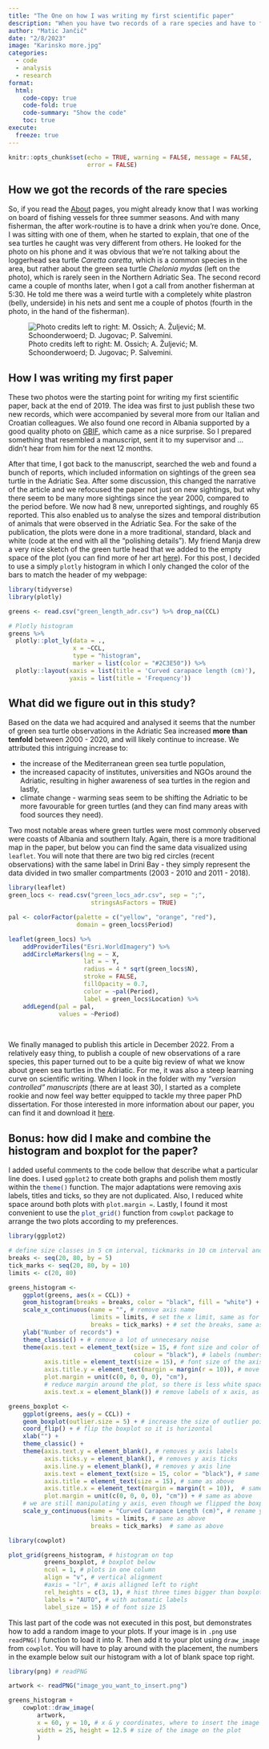 ```yaml
---
title: "The One on how I was writing my first scientific paper"
description: "When you have two records of a rare species and have to figure out how to publish them"
author: "Matic Jančič"
date: "2/8/2023"
image: "Karinsko more.jpg"
categories:
  - code
  - analysis
  - research
format:
  html:
    code-copy: true
    code-fold: true
    code-summary: "Show the code"
    toc: true
execute:
  freeze: true 
---
```


```r
knitr::opts_chunk$set(echo = TRUE, warning = FALSE, message = FALSE, 
                      error = FALSE)
```

## How we got the records of the rare species

So, if you read the [About](https://maticjancic.github.io/about.html) pages, you might already know that I was working on board of fishing vessels for three summer seasons. And with many fisherman, the after work-routine is to have a drink when you're done. Once, I was sitting with one of them, when he started to explain, that one of the sea turtles he caught was very different from others. He looked for the photo on his phone and it was obvious that we're not talking about the loggerhead sea turtle *Caretta caretta*, which is a common species in the area, but rather about the green sea turtle *Chelonia mydas* (left on the photo), which is rarely seen in the Northern Adriatic Sea. The second record came a couple of months later, when I got a call from another fisherman at 5:30. He told me there was a weird turtle with a completely white plastron (belly, underside) in his nets and sent me a couple of photos (fourth in the photo, in the hand of the fisherman). 

![Photo credits left to right: M. Ossich; A. Žuljević; M. Schoonderwoerd; D. Jugovac; P. Salvemini.](chelonia_web.png)

## How I was writing my first paper

These two photos were the starting point for writing my first scientific paper, back at the end of 2019. The idea was first to just publish these two new records, which were accompanied by several more from our Italian and Croatian colleagues. We also found one record in Albania supported by a good quality photo on [GBIF](https://www.gbif.org/), which came as a nice surprise. So I prepared something that resembled a manuscript, sent it to my supervisor and ... didn't hear from him for the next 12 months. 

After that time, I got back to the manuscript, searched the web and found a bunch of reports, which included information on sightings of the green sea turtle in the Adriatic Sea. After some discussion, this changed the narrative of the article and we refocused the paper not just on new sightings, but why there seem to be many more sightings since the year 2000, compared to the period before. We now had 8 new, unreported sightings, and roughly 65 reported. This also enabled us to analyse the sizes and temporal distribution of animals that were observed in the Adriatic Sea. For the sake of the publication, the plots were done in a more traditional, standard, black and white (code at the end with all the "polishing details"). My friend Manja drew a very nice sketch of the green turtle head that we added to the empty space of the plot (you can find more of her art [here](https://manjatisler.com/)). For this post, I decided to use a simply `plotly` histogram in which I only changed the color of the bars to match the header of my webpage:    

```r
library(tidyverse)
library(plotly)

greens <- read.csv("green_length_adr.csv") %>% drop_na(CCL)

# Plotly histogram
greens %>% 
  plotly::plot_ly(data = .,
                  x = ~CCL,
                  type = "histogram",
                  marker = list(color = "#2C3E50")) %>% 
  plotly::layout(xaxis = list(title = 'Curved carapace length (cm)'),
                 yaxis = list(title = 'Frequency'))
```

## What did we figure out in this study?

Based on the data we had acquired and analysed it seems that the number of green sea turtle observations in the Adriatic Sea increased **more than tenfold** between 2000 - 2020, and will likely continue to increase. We attributed this intriguing increase to:

* the increase of the Mediterranean green sea turtle population,
* the increased capacity of institutes, universities and NGOs around the Adriatic, resulting in higher awareness of sea turtles in the region and lastly,
* climate change - warming seas seem to be shifting the Adriatic to be more favourable for green turtles (and they can find many areas with food sources they need).

Two most notable areas where green turtles were most commonly observed were coasts of Albania and southern Italy. Again, there is a more traditional map in the paper, but below you can find the same data visualized using `leaflet`{.r}. You will note that there are two big red circles (recent observations) with the same label in Drini Bay - they simply represent the data divided in two smaller compartments (2003 - 2010 and 2011 - 2018). 

```r
library(leaflet)
green_locs <- read.csv("green_locs_adr.csv", sep = ";",
                       stringsAsFactors = TRUE)

pal <- colorFactor(palette = c("yellow", "orange", "red"),
                   domain = green_locs$Period)

leaflet(green_locs) %>% 
    addProviderTiles("Esri.WorldImagery") %>% 
    addCircleMarkers(lng = ~ X,
                     lat = ~ Y,
                     radius = 4 * sqrt(green_locs$N),
                     stroke = FALSE,
                     fillOpacity = 0.7,
                     color = ~pal(Period),
                     label = green_locs$Location) %>%
    addLegend(pal = pal,
              values = ~Period)


```

<br>

We finally managed to publish this article in December 2022. From a relatively easy thing, to publish a couple of new observations of a rare species, this paper turned out to be a quite big review of what we know about green sea turtles in the Adriatic. For me, it was also a steep learning curve on scientific writing. When I look in the folder with my *"version controlled" manuscripts* (there are at least 30), I started as a complete rookie and now feel way better equipped to tackle my three paper PhD dissertation. For those interested in more information about our paper, you can find it and download it [here](https://hrcak.srce.hr/en/clanak/417210).

## Bonus: how did I make and combine the histogram and boxplot for the paper?

I added useful comments to the code bellow that describe what a particular line does. I used `ggplot2`{.r} to create both graphs and polish them mostly within the `theme()`{.r} function. The major adaptations were removing axis labels, titles and ticks, so they are not duplicated. Also, I reduced white space around both plots with `plot.margin =`{.r}. Lastly, I found it most convenient to use the `plot_grid()`{.r} function from `cowplot` package to arrange the two plots according to my preferences.

```r
library(ggplot2)

# define size classes in 5 cm interval, tickmarks in 10 cm interval and x axis limits
breaks <- seq(20, 80, by = 5)
tick_marks <- seq(20, 80, by = 10)
limits <- c(20, 80)

greens_histogram <-
    ggplot(greens, aes(x = CCL)) +
    geom_histogram(breaks = breaks, color = "black", fill = "white") +
    scale_x_continuous(name = "", # remove axis name
                       limits = limits, # set the x limit, same as for boxplot
                       breaks = tick_marks) + # set the breaks, same as for boxplot
    ylab("Number of records") +
    theme_classic() + # remove a lot of unnecesary noise
    theme(axis.text = element_text(size = 15, # font size and color of the axis
                                   colour = "black"), # labels (numbers) 
          axis.title = element_text(size = 15), # font size of the axis title
          axis.title.y = element_text(margin = margin(r = 10)), # move axis title away from the labels 
          plot.margin = unit(c(0, 0, 0, 0), "cm"), 
          # reduce margin around the plot, so there is less white space when adding boxplot
          axis.text.x = element_blank()) # remove labels of x axis, as they will be the same in boxplot 

greens_boxplot <- 
    ggplot(greens, aes(y = CCL)) +
    geom_boxplot(outlier.size = 5) + # increase the size of outlier points, so they are better visible
    coord_flip() + # flip the boxplot so it is horizontal
    xlab("") +
    theme_classic() +
    theme(axis.text.y = element_blank(), # removes y axis labels 
          axis.ticks.y = element_blank(), # removes y axis ticks
          axis.line.y = element_blank(), # removes y axis line
          axis.text = element_text(size = 15, color = "black"), # same as above
          axis.title = element_text(size = 15), # same as above
          axis.title.x = element_text(margin = margin(t = 10)),  # same as above, only on x axis
          plot.margin = unit(c(0, 0, 0, 0), "cm")) + # same as above
    # we are still manipulating y axis, even though we flipped the boxplot
    scale_y_continuous(name = "Curved Carapace Length (cm)", # rename y axis
                       limits = limits, # same as above
                       breaks = tick_marks)  # same as above

library(cowplot)

plot_grid(greens_histogram, # histogram on top
          greens_boxplot, # boxplot below
          ncol = 1, # plots in one column
          align = "v", # vertical alignment
          #axis = "lr", # axis alligned left to right
          rel_heights = c(3, 1), # hist three times bigger than boxplot
          labels = "AUTO", # with automatic labels
          label_size = 15) # of font size 15
```

This last part of the code was not executed in this post, but demonstrates how to add a random image to your plots. If your image is in `.png` use `readPNG()` function to load it into R. Then add it to your plot using `draw_image`{.r} from `cowplot`. You will have to play around with the placement, the numbers in the example below suit our histogram with a lot of blank space top right.   

```r
library(png) # readPNG

artwork <- readPNG("image_you_want_to_insert.png")

greens_histogram +  
    cowplot::draw_image(
        artwork, 
        x = 60, y = 10, # x & y coordinates, where to insert the image
        width = 25, height = 12.5 # size of the image on the plot
        )

```


